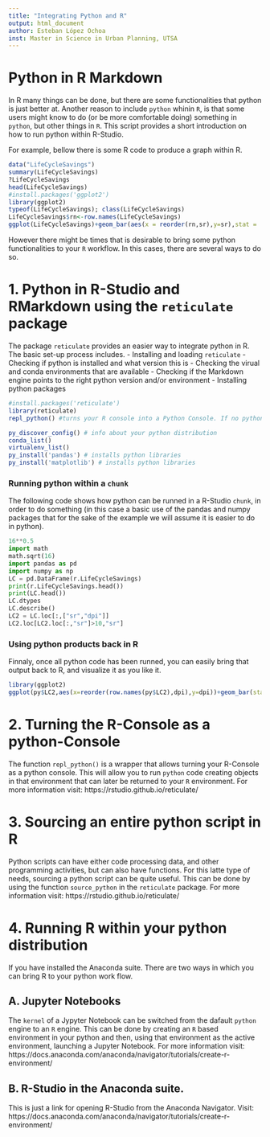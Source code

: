 ---
title: "Integrating Python and R"
output: html_document
author: Esteban López Ochoa
inst: Master in Science in Urban Planning, UTSA
---

# Python in R Markdown

In R many things can be done, but there are some functionalities that python is just better at. Another reason to include `python` whinin `R`, is that some users might know to do (or be more comfortable doing) something in `python`, but other things in `R`. This script provides a short introduction on how to run python within R-Studio.

For example, bellow there is some R code to produce a graph within R.

```{r `Example 1: Data in R`}
data("LifeCycleSavings")
summary(LifeCycleSavings)
?LifeCycleSavings
head(LifeCycleSavings)
#install.packages('ggplot2')
library(ggplot2)
typeof(LifeCycleSavings); class(LifeCycleSavings)
LifeCycleSavings$rn<-row.names(LifeCycleSavings)
ggplot(LifeCycleSavings)+geom_bar(aes(x = reorder(rn,sr),y=sr),stat = 'identity')+coord_flip()
```

However there might be times that is desirable to bring some python functionalities to your `R` workflow. In this cases, there are several ways to do so.

# 1. Python in R-Studio and RMarkdown using the `reticulate` package

The package `reticulate` provides an easier way to integrate python in R. The basic set-up process includes.
- Installing and loading `reticulate`
- Checking if python is installed and what version this is
- Checking the virual and conda environments that are available
- Checking if the Markdown engine points to the right python version and/or environment
- Installing python packages

```{r py_setup}
#install.packages('reticulate')
library(reticulate)
repl_python() #turns your R console into a Python Console. If no python is found choose yes to install miniconda

py_discover_config() # info about your python distribution
conda_list()
virtualenv_list()
py_install('pandas') # installs python libraries 
py_install('matplotlib') # installs python libraries 
```

### Running python within a `chunk`

The following code shows how python can be runned in a R-Studio `chunk`, in order to do something (in this case a basic use of the pandas and numpy packages that for the sake of the example we will assume it is easier to do in python).

```{python}
16**0.5
import math
math.sqrt(16)
import pandas as pd
import numpy as np
LC = pd.DataFrame(r.LifeCycleSavings)
print(r.LifeCycleSavings.head())
print(LC.head())
LC.dtypes
LC.describe()
LC2 = LC.loc[:,["sr","dpi"]]
LC2.loc[LC2.loc[:,"sr"]>10,"sr"]
```


### Using python products back in R

Finnaly, once all python code has been runned, you can easily bring that output back to R, and visualize it as you like it. 

```{r back to R, echo=TRUE}
library(ggplot2)
ggplot(py$LC2,aes(x=reorder(row.names(py$LC2),dpi),y=dpi))+geom_bar(stat = 'identity')+coord_flip()
```

# 2. Turning the R-Console as a python-Console

The function `repl_python()` is a wrapper that allows turning your R-Console as a python console. This will allow you to run `python` code creating objects in that environment that can later be returned to your `R` environment. For more information visit: https://rstudio.github.io/reticulate/ 

# 3. Sourcing an entire python script in R

Python scripts can have either code processing data, and other programming activities, but can also have functions. For this latte type of needs, sourcing a python script can be quite useful. This can be done by using the function `source_python` in the `reticulate` package. For more information visit: https://rstudio.github.io/reticulate/ 

# 4. Running R within your python distribution 

If you have installed the Anaconda suite. There are two ways in which you can bring R to your python work flow.

## A. Jupyter Notebooks

The `kernel` of a Jypyter Notebook can be switched from the dafault `python` engine to an `R` engine. This can be done by creating an `R` based environment in your python and then, using that environment as the active environment, launching a Jupyter Notebook. For more information visit:
https://docs.anaconda.com/anaconda/navigator/tutorials/create-r-environment/ 

## B. R-Studio in the Anaconda suite.

This is just a link for opening R-Studio from the Anaconda Navigator.
Visit: https://docs.anaconda.com/anaconda/navigator/tutorials/create-r-environment/ 
